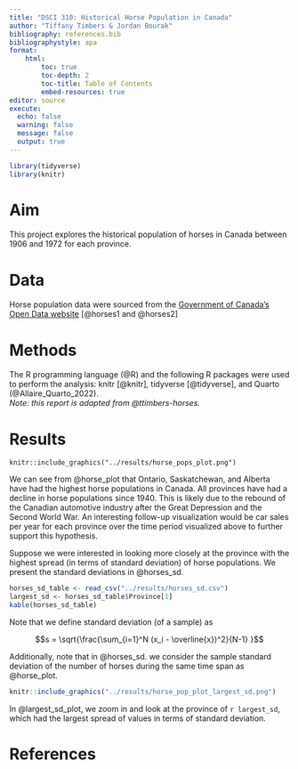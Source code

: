 ```yaml
---
title: "DSCI 310: Historical Horse Population in Canada"
author: "Tiffany Timbers & Jordan Bourak"
bibliography: references.bib
bibliographystyle: apa
format:
    html:
        toc: true
        toc-depth: 2
        toc-title: Table of Contents
        embed-resources: true
editor: source
execute:
  echo: false
  warning: false
  message: false
  output: true
---
```



```r
library(tidyverse)
library(knitr)
```

# Aim

This project explores the historical population of horses in Canada 
between 1906 and 1972 for each province.

# Data

Horse population data were sourced from the 
[Government of Canada's Open Data website](http://open.canada.ca/en/open-data) 
[@horses1 and @horses2]

# Methods

The R programming language (@R) 
and the following R packages were used to perform the analysis: 
knitr [@knitr], tidyverse [@tidyverse], and Quarto (@Allaire_Quarto_2022).  
*Note: this report is adapted from @ttimbers-horses.*

# Results

```horse_plot
knitr::include_graphics("../results/horse_pops_plot.png")
```

We can see from @horse_plot that Ontario, Saskatchewan, and Alberta 
have had the highest horse populations in Canada. 
All provinces have had a decline in horse populations since 1940. 
This is likely due to the rebound of the Canadian automotive industry 
after the Great Depression and the Second World War. 
An interesting follow-up visualization would be car sales per year 
for each province over the time period visualized above 
to further support this hypothesis.

Suppose we were interested in looking more closely at the province 
with the highest spread (in terms of standard deviation) of horse populations. 
We present the standard deviations in @horses_sd.

```r
horses_sd_table <- read_csv("../results/horses_sd.csv")
largest_sd <- horses_sd_table$Province[1]
kable(horses_sd_table)
```

Note that we define standard deviation (of a sample) as

$$s = \sqrt{\frac{\sum_{i=1}^N (x_i - \overline{x})^2}{N-1} }$$

Additionally, note that in @horses_sd. we consider the sample standard deviation of the number of horses during the same time span as @horse_plot.

```r
knitr::include_graphics("../results/horse_pop_plot_largest_sd.png")
```

In @largest_sd_plot, we zoom in and look at the province of `r largest_sd`, which had the largest spread of values in terms of standard deviation.

# References

